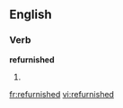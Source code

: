 ==English==

===Verb===
'''refurnished'''

# {{en-past of|refurnish}}

[[fr:refurnished]]
[[vi:refurnished]]